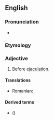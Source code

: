 ==English==

===Pronunciation===
* {{IPA|/pɹiʔɪ.ˈdʒæ.kjə.lə.ˌtɔɹ.i/|lang=en}}

===Etymology===
{{prefix|en|pre|ejaculatory}}

===Adjective===
{{en-adj|-}}

# Before [[ejaculation]].

====Translations====
{{trans-top|before ejaculation}}
* Romanian: {{t|ro|preejaculator}}
{{trans-mid}}
{{trans-bottom}}

====Derived terms====
* {{l|en|pre-ejaculatory fluid}} ({{l|en|pre-ejaculate}})
